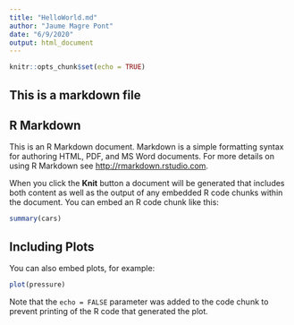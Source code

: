 ---
title: "HelloWorld.md"
author: "Jaume Magre Pont"
date: "6/9/2020"
output: html_document
---

```{r setup, include=FALSE}
knitr::opts_chunk$set(echo = TRUE)
```
## This is a markdown file  
## R Markdown

This is an R Markdown document. Markdown is a simple formatting syntax for authoring HTML, PDF, and MS Word documents. For more details on using R Markdown see <http://rmarkdown.rstudio.com>.

When you click the **Knit** button a document will be generated that includes both content as well as the output of any embedded R code chunks within the document. You can embed an R code chunk like this:

```{r cars}
summary(cars)
```

## Including Plots

You can also embed plots, for example:

```{r pressure, echo=FALSE}
plot(pressure)
```

Note that the `echo = FALSE` parameter was added to the code chunk to prevent printing of the R code that generated the plot.
